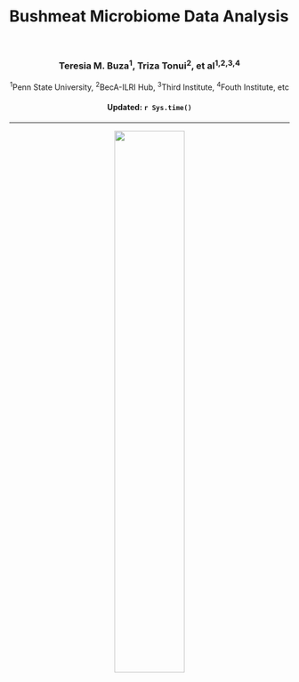 # Bushmeat Microbiome Data Analysis {-}
<br>
<center>
<h3>Teresia M. Buza^1^, Triza Tonui^2^, et al^1^^,^^2^^,^^3^^,^^4^</h3>
^1^Penn State University, ^2^BecA-ILRI Hub, ^3^Third Institute, ^4^Fouth Institute, etc 

<!-- <h4>Updated: `r Sys.Date()`</h4> -->
<h4>Updated: `r Sys.time()`</h4>

<hr>

<!-- <h2>Preliminary Bioinfographics</h2> -->
<!-- ![Photo courtesy of Peter Hudson](img/bbrp.png) -->
</center>

<center>

![](img/cover1.png){width=50%}
</center>

<!-- <center><h2>Image features</h2> -->
<!-- <ul style="list-style-type: none"> -->
<!-- <li>Analysis pipeline</li> -->
<!-- <li>Project logo</li> -->
<!-- <li>Proportion of experimental variables</li> -->
<!-- <li>Phylogenetic tree of 186 bushmeat samples</li> -->
<!-- </ul> -->
<!-- </center> -->
<!-- ![Photo courtesy of Kay van der Horst](img/giraffe2.png) -->
<!-- ![Photo courtesy of Kay van der Horst](img/giraffe3.png) -->

